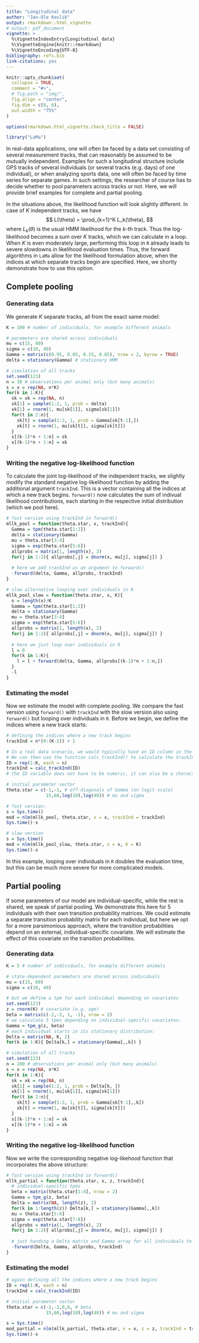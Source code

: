 ```yaml
---
title: "Longitudinal data"
author: "Jan-Ole Koslik"
output: rmarkdown::html_vignette
# output: pdf_document
vignette: >
  %\VignetteIndexEntry{Longitudinal data}
  %\VignetteEngine{knitr::rmarkdown}
  %\VignetteEncoding{UTF-8}
bibliography: refs.bib
link-citations: yes
---
```


```r
knitr::opts_chunk$set(
  collapse = TRUE,
  comment = "#>",
  # fig.path = "img/",
  fig.align = "center",
  fig.dim = c(8, 6),
  out.width = "75%"
)

options(rmarkdown.html_vignette.check_title = FALSE)

library("LaMa")
```

In real-data applications, one will often be faced by a data set consisting of several measurement tracks, that can reasonably be assumed to be mutually independent. Examples for such a longitudinal structure include GPS tracks of several individuals (or several tracks (e.g. days) of one individual), or when analyzing sports data, one will often be faced by time series for separate games. In such settings, the researcher of course has to decide whether to pool parameters across tracks or not. Here, we will provide brief examples for complete and partial pooling.

In the situations above, the likelihood function will look slightly different. In case of $K$ independent tracks, we have
$$
L(\theta) = \prod_{k=1}^K L_k(\theta),
$$
where $L_k(\theta)$ is the usual HMM likelihood for the $k$-th track. Thus the log-likelihood becomes a sum over $K$ tracks, which we can calculate in a loop. When $K$ is even moderately large, performing this loop in `R` already leads to severe slowdowns in likelihood evaluation times. Thus, the forward algorithms in `LaMa` allow for the likelihood formulation above, when the indices at which separate tracks begin are specified. Here, we shortly demonstrate how to use this option.

## Complete pooling

### Generating data

We generate $K$ separate tracks, all from the exact same model:

```r
K = 100 # number of individuals, for example different animals

# parameters are shared across individuals
mu = c(15, 60)
sigma = c(10, 40)
Gamma = matrix(c(0.95, 0.05, 0.15, 0.85), nrow = 2, byrow = TRUE)
delta = stationary(Gamma) # stationary HMM

# simulation of all tracks
set.seed(123)
n = 30 # observations per animal only (but many animals)
s = x = rep(NA, n*K)
for(k in 1:K){
  sk = xk = rep(NA, n)
  sk[1] = sample(1:2, 1, prob = delta)
  xk[1] = rnorm(1, mu[sk[1]], sigma[sk[1]])
  for(t in 2:n){
    sk[t] = sample(1:2, 1, prob = Gamma[sk[t-1],]) 
    xk[t] = rnorm(1, mu[sk[t]], sigma[sk[t]])
  }
  s[(k-1)*n + 1:n] = sk
  x[(k-1)*n + 1:n] = xk
}
```

### Writing the negative log-likelihood function

To calculate the joint log-likelihood of the independent tracks, we slightly modify the standard negative log-likelihood function by adding the additional argument `trackInd`. This is a vector containing all the indices at which a new track begins. `forward()` now calculates the sum of indivual likelihood contributions, each starting in the respective initial distribution (which we pool here).

```r
# fast version using trackInd in forward()
mllk_pool = function(theta.star, x, trackInd){
  Gamma = tpm(theta.star[1:2])
  delta = stationary(Gamma)
  mu = theta.star[3:4]
  sigma = exp(theta.star[5:6])
  allprobs = matrix(1, length(x), 2)
  for(j in 1:2){ allprobs[,j] = dnorm(x, mu[j], sigma[j]) }
  
  # here we add trackInd as an argument to forward()
  -forward(delta, Gamma, allprobs, trackInd)
}

# slow alternative looping over individuals in R
mllk_pool_slow = function(theta.star, x, K){
  n = length(x)/K
  Gamma = tpm(theta.star[1:2])
  delta = stationary(Gamma)
  mu = theta.star[3:4]
  sigma = exp(theta.star[5:6])
  allprobs = matrix(1, length(x), 2)
  for(j in 1:2){ allprobs[,j] = dnorm(x, mu[j], sigma[j]) }
  
  # here we just loop over individuals in R
  l = 0
  for(k in 1:K){
    l = l + forward(delta, Gamma, allprobs[(k-1)*n + 1:n,])
  }
  -l
}
```

### Estimating the model

Now we estimate the model with complete pooling. We compare the fast version using `forward()` with `trackInd` with the slow version also using `forward()` but looping over individuals in `R`. Before we begin, we define the indices where a new track starts:

```r
# defining the indices where a new track begins
trackInd = n*(0:(K-1)) + 1

# In a real data scenario, we would typically have an ID column in the data set.
# We can then use the function calc_trackInd() to calculate the trackInd vector:
ID = rep(1:K, each = n)
trackInd = calc_trackInd(ID)
# the ID variable does not have to be numeric, it can also be a character vector.

# initial parameter vector
theta.star = c(-1,-1, # off-diagonals of Gamma (on logit scale)
               15,60,log(10),log(40)) # mu and sigma

# fast version:
s = Sys.time()
mod = nlm(mllk_pool, theta.star, x = x, trackInd = trackInd)
Sys.time()-s

# slow version
s = Sys.time()
mod = nlm(mllk_pool_slow, theta.star, x = x, K = K)
Sys.time()-s
```

In this example, looping over individuals in `R` doubles the evaluation time, but this can be much more severe for more complicated models.

## Partial pooling

If some parameters of our model are individual-specific, while the rest is shared, we speak of partial pooling. We demonstrate this here for 5 individuals with their own transition probability matrices. We could estimate a separate transition probability matrix for each individual, but here we opt for a more parsimonious approach, where the transition probabilities depend on an external, individual-specific covariate. We will estimate the effect of this covariate on the transition probabilities.

### Generating data

```r
K = 5 # number of individuals, for example different animals

# state-dependent parameters are shared across individuals
mu = c(15, 60)
sigma = c(10, 40)

# but we define a tpm for each individual depending on covariates
set.seed(123)
z = rnorm(K) # covariate (e.g. age)
beta = matrix(c(-2,-2, 1, -1), nrow = 2)
# we calculate 5 tpms depending on individual-specific covariates:
Gamma = tpm_g(z, beta)
# each individual starts in its stationary distribution:
Delta = matrix(NA, K, 2)
for(k in 1:K){ Delta[k,] = stationary(Gamma[,,k]) }

# simulation of all tracks
set.seed(123)
n = 200 # observations per animal only (but many animals)
s = x = rep(NA, n*K)
for(k in 1:K){
  sk = xk = rep(NA, n)
  sk[1] = sample(1:2, 1, prob = Delta[k, ])
  xk[1] = rnorm(1, mu[sk[1]], sigma[sk[1]])
  for(t in 2:n){
    sk[t] = sample(1:2, 1, prob = Gamma[sk[t-1],,k]) 
    xk[t] = rnorm(1, mu[sk[t]], sigma[sk[t]])
  }
  s[(k-1)*n + 1:n] = sk
  x[(k-1)*n + 1:n] = xk
}
```

### Writing the negative log-likelihood function

Now we write the corresponding negative log-likehood function that incorporates the above structure:

```r
# fast version using trackInd in forward()
mllk_partial = function(theta.star, x, z, trackInd){
  # individual-specific tpms
  beta = matrix(theta.star[1:4], nrow = 2)
  Gamma = tpm_g(z, beta)
  Delta = matrix(NA, length(z), 2)
  for(k in 1:length(z)) Delta[k,] = stationary(Gamma[,,k])
  mu = theta.star[5:6]
  sigma = exp(theta.star[7:8])
  allprobs = matrix(1, length(x), 2)
  for(j in 1:2){ allprobs[,j] = dnorm(x, mu[j], sigma[j]) }
  
  # just handing a Delta matrix and Gamma array for all individuals to forward()
  -forward(Delta, Gamma, allprobs, trackInd)
}
```

### Estimating the model

```r
# again defining all the indices where a new track begins
ID = rep(1:K, each = n)
trackInd = calc_trackInd(ID)

# initial parameter vector
theta.star = c(-2,-2,0,0, # beta
               15,60,log(10),log(40)) # mu and sigma

s = Sys.time()
mod_partial = nlm(mllk_partial, theta.star, x = x, z = z, trackInd = trackInd)
Sys.time()-s
```